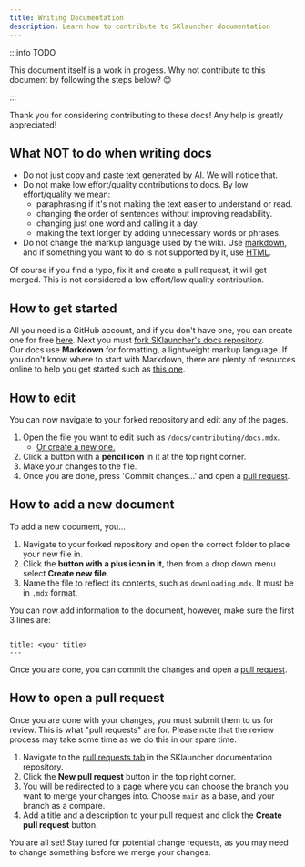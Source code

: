 ```yaml
---
title: Writing Documentation
description: Learn how to contribute to SKlauncher documentation
---
```


:::info TODO

This document itself is a work in progess. Why not contribute to this document by following the steps below? 😊

:::

Thank you for considering contributing to these docs! Any help is greatly appreciated!

## What <span className="text--danger">NOT</span> to do when writing docs
* Do not just copy and paste text generated by AI. We will notice that.
* Do not make low effort/quality contributions to docs. By low effort/quality we mean:
    - paraphrasing if it's not making the text easier to understand or read.
    - changing the order of sentences without improving readability.
    - changing just one word and calling it a day.
    - making the text longer by adding unnecessary words or phrases.
* Do not change the markup language used by the wiki. Use [markdown](https://www.markdownguide.org/cheat-sheet/), and if something you want to do is not supported by it, use [HTML](https://developer.mozilla.org/en-US/docs/Web/HTML/Reference/Elements).

Of course if you find a typo, fix it and create a pull request, it will get merged. This is not considered a low effort/low quality contribution.

## How to get started
All you need is a GitHub account, and if you don't have one, you can create one for free [here](https://github.com/signup). Next you must [fork SKlauncher's docs repository](https://github.com/sklauncher/docs/fork).\
Our docs use **Markdown** for formatting, a lightweight markup language. If you don't know where to start with Markdown, there are plenty of resources online to help you get started such as [this one](https://www.markdownguide.org/cheat-sheet/).

## How to edit
You can now navigate to your forked repository and edit any of the pages.
1. Open the file you want to edit such as `/docs/contributing/docs.mdx`.
    - [Or create a new one.](#how-to-add-a-new-document)
2. Click a button with a **pencil icon** in it at the top right corner.
3. Make your changes to the file.
4. Once you are done, press 'Commit changes...' and open a [pull request](#how-to-open-a-pull-request).

## How to add a new document
To add a new document, you...

1. Navigate to your forked repository and open the correct folder to place your new file in.
2. Click the **button with a plus icon in it**, then from a drop down menu select **Create new file**.
3. Name the file to reflect its contents, such as `downloading.mdx`. It must be in `.mdx` format.

You can now add information to the document, however, make sure the first 3 lines are:
```
---
title: <your title>
---
```

Once you are done, you can commit the changes and open a [pull request](#how-to-open-a-pull-request).

## How to open a pull request
Once you are done with your changes, you must submit them to us for review. This is what "pull requests" are for. Please note that the review process may take some time as we do this in our spare time.

1. Navigate to the [pull requests tab](https://github.com/sklauncher/docs/pulls) in the SKlauncher documentation repository.
2. Click the **New pull request** button in the top right corner.
3. You will be redirected to a page where you can choose the branch you want to merge your changes into. Choose `main` as a base, and your branch as a compare.
4. Add a title and a description to your pull request and click the **Create pull request** button.

You are all set! Stay tuned for potential change requests, as you may need to change something before we merge your changes.
